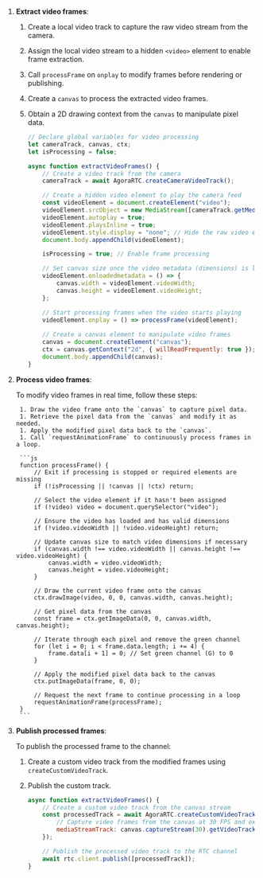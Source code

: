 <PlatformWrapper platform="web">

1. **Extract video frames**:

    1. Create a local video track to capture the raw video stream from the camera.
    1. Assign the local video stream to a hidden `<video>` element to enable frame extraction.
    1. Call `processFrame` on `onplay` to modify frames before rendering or publishing.
    1. Create a `canvas` to process the extracted video frames.
    1. Obtain a 2D drawing context from the `canvas` to manipulate pixel data.

        ```js
        // Declare global variables for video processing
        let cameraTrack, canvas, ctx;
        let isProcessing = false;

        async function extractVideoFrames() {
            // Create a video track from the camera
            cameraTrack = await AgoraRTC.createCameraVideoTrack();

            // Create a hidden video element to play the camera feed
            const videoElement = document.createElement("video");
            videoElement.srcObject = new MediaStream([cameraTrack.getMediaStreamTrack()]);
            videoElement.autoplay = true;
            videoElement.playsInline = true;
            videoElement.style.display = "none"; // Hide the raw video element
            document.body.appendChild(videoElement);

            isProcessing = true; // Enable frame processing

            // Set canvas size once the video metadata (dimensions) is loaded
            videoElement.onloadedmetadata = () => {
                canvas.width = videoElement.videoWidth;
                canvas.height = videoElement.videoHeight;
            };

            // Start processing frames when the video starts playing
            videoElement.onplay = () => processFrame(videoElement);
            
            // Create a canvas element to manipulate video frames
            canvas = document.createElement("canvas");
            ctx = canvas.getContext("2d", { willReadFrequently: true }); // Optimize for frequent pixel reads
            document.body.appendChild(canvas);
        }        
        ```

1. **Process video frames**:

    To modify video frames in real time, follow these steps:

        1. Draw the video frame onto the `canvas` to capture pixel data.
        1. Retrieve the pixel data from the `canvas` and modify it as needed.
        1. Apply the modified pixel data back to the `canvas`.
        1. Call `requestAnimationFrame` to continuously process frames in a loop.

        ```js
        function processFrame() {
            // Exit if processing is stopped or required elements are missing
            if (!isProcessing || !canvas || !ctx) return;

            // Select the video element if it hasn't been assigned
            if (!video) video = document.querySelector("video");

            // Ensure the video has loaded and has valid dimensions
            if (!video.videoWidth || !video.videoHeight) return;

            // Update canvas size to match video dimensions if necessary
            if (canvas.width !== video.videoWidth || canvas.height !== video.videoHeight) {
                canvas.width = video.videoWidth;
                canvas.height = video.videoHeight;
            }

            // Draw the current video frame onto the canvas
            ctx.drawImage(video, 0, 0, canvas.width, canvas.height);

            // Get pixel data from the canvas
            const frame = ctx.getImageData(0, 0, canvas.width, canvas.height);
            
            // Iterate through each pixel and remove the green channel
            for (let i = 0; i < frame.data.length; i += 4) {
                frame.data[i + 1] = 0; // Set green channel (G) to 0
            }

            // Apply the modified pixel data back to the canvas
            ctx.putImageData(frame, 0, 0);

            // Request the next frame to continue processing in a loop
            requestAnimationFrame(processFrame);
        }
        ```

1.  **Publish processed frames**:

    To publish the processed frame to the channel:

    1. Create a custom video track from the modified frames using `createCustomVideoTrack`.

    1. Publish the custom track.

        ```js
        async function extractVideoFrames() {
            // Create a custom video track from the canvas stream
            const processedTrack = await AgoraRTC.createCustomVideoTrack({
                // Capture video frames from the canvas at 30 FPS and extract the video track
                mediaStreamTrack: canvas.captureStream(30).getVideoTracks()[0],
            });

            // Publish the processed video track to the RTC channel
            await rtc.client.publish([processedTrack]);
        }
        ```
</PlatformWrapper>
